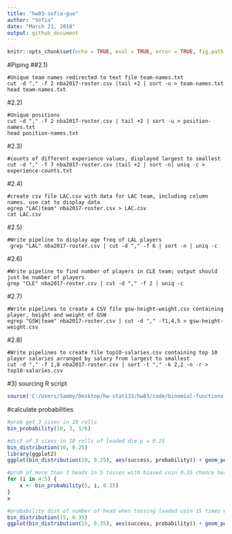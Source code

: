 ---
title: "hw03-sofia-guo"
author: "Sofia"
date: "March 21, 2018"
output: github_document
---

```{r setup, include=FALSE}
knitr::opts_chunk$set(echo = TRUE, eval = TRUE, error = TRUE, fig.path = 'images/')
```

#Piping
##2.1)
```
#Unique team names redirected to text file team-names.txt
cut -d "," -f 2 nba2017-roster.csv |tail +2 | sort -u > team-names.txt
head team-names.txt
```

#2.2)
```
#Unique positions
cut -d "," -f 2 nba2017-roster.csv | tail +2 | sort -u > position-names.txt
head position-names.txt
```

#2.3)
```
#counts of different experience values, displayed largest to smallest
cut -d "," -f 7 nba2017-roster.csv |tail +2 | sort -n| uniq -c > experience-counts.txt

```
#2.4)
```
#create csv file LAC.csv with data for LAC team, including column names. use cat to display data
egrep "LAC|team" nba2017-roster.csv > LAC.csv
cat LAC.csv
```

#2.5)
```
#Write pipeline to display age freq of LAL players
 grep "LAL" nba2017-roster.csv | cut -d "," -f 6 | sort -n | uniq -c
```
#2.6)
```
#Write pipeline to find number of players in CLE team; output should just be number of players
grep "CLE" nba2017-roster.csv | cut -d "," -f 2 | uniq -c
```

#2.7)
```
#Write pipelines to create a CSV file gsw-height-weight.csv containing player, height and weight of GSW
egrep "GSW|team" nba2017-roster.csv | cut -d "," -f1,4,5 > gsw-height-weight.csv
```

#2.8) 
```
#Write pipelines to create file top10-salaries.csv containing top 10 player salaries arranged by salary from largest to smallest
cut -d "," -f 1,8 nba2017-roster.csv | sort -t "," -k 2,2 -n -r > top10-salaries.csv
```

#3) sourcing R script
```{r}
source('C:/Users/Sammy/Desktop/hw-stat133/hw03/code/binomial-functions.R')
```

#calculate probabilities
```{r}
#prob get 3 sixes in 10 rolls
bin_probability(10, 3, 1/6)

#dist of 3 sixes in 10 rolls of loaded die p = 0.25
bin_distribution(10, 0.25)
library(ggplot2)
ggplot(bin_distribution(10, 0.25), aes(success, probability)) + geom_point()

#prob of more than 3 heads in 5 tosses with biased coin 0.35 chance heads
for (i in 4:5) {
    x <- bin_probability(5, i, 0.35) 
}
x

#probability dist of number of head when tossing loaded coin 15 times with 0.35 chance heads; make plot
bin_distribution(15, 0.35)
ggplot(bin_distribution(15, 0.35), aes(success, probability)) + geom_point()
```


